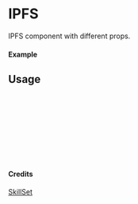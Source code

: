 
<Meta of={IPFS} title="SkillSet/IPFS" />

# IPFS

IPFS component with different props.

#### Example

<Canvas of={IPFS.Primary} />

## Usage

```ts
import { IPFS } from "yadl-ui";

const Example = () => {
  return (
      <IPFS />
  );
};

export default Example;
```

#### Credits
[SkillSet](https://skillicons.dev)
